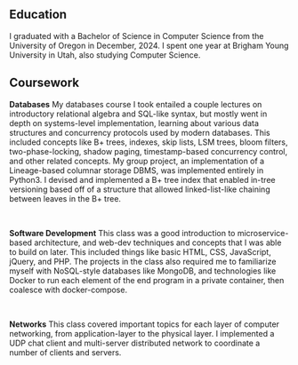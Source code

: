 ## Education

I graduated with a Bachelor of Science in Computer Science from the University of Oregon in December, 2024.
I spent one year at Brigham Young University in Utah, also studying Computer Science.
<br />

## Coursework
**Databases**
My databases course I took entailed a couple lectures on introductory relational algebra and SQL-like syntax, but mostly went
in depth on systems-level implementation, learning about various data structures and concurrency protocols used by modern databases.
This included concepts like B+ trees, indexes, skip lists, LSM trees, bloom filters, two-phase-locking, shadow paging, timestamp-based
concurrency control, and other related concepts. My group project, an implementation of a Lineage-based columnar storage DBMS, was implemented
entirely in Python3. I devised and implemented a B+ tree index that enabled in-tree versioning based off of a structure that allowed linked-list-like
chaining between leaves in the B+ tree.

<br />

**Software Development**
This class was a good introduction to microservice-based architecture, and web-dev techniques and concepts that I was able to build on later.
This included things like basic HTML, CSS, JavaScript, jQuery, and PHP. The projects in the class also required me to familiarize myself with
NoSQL-style databases like MongoDB, and technologies like Docker to run each element of the end program in a private container, then coalesce
with docker-compose.

<br />

**Networks**
This class covered important topics for each layer of computer networking, from application-layer to the physical layer. I implemented a
UDP chat client and multi-server distributed network to coordinate a number of clients and servers.
